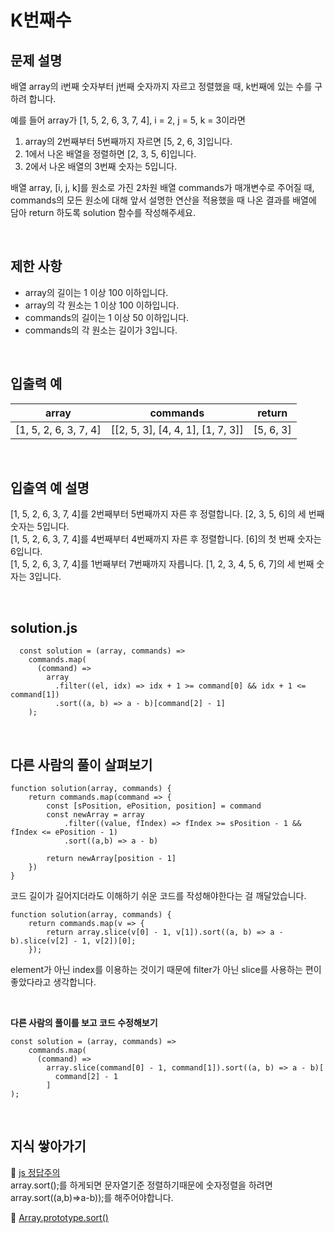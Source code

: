 # K번째수

## 문제 설명

배열 array의 i번째 숫자부터 j번째 숫자까지 자르고 정렬했을 때, k번째에 있는 수를 구하려 합니다.

예를 들어 array가 [1, 5, 2, 6, 3, 7, 4], i = 2, j = 5, k = 3이라면

1. array의 2번째부터 5번째까지 자르면 [5, 2, 6, 3]입니다.
2. 1에서 나온 배열을 정렬하면 [2, 3, 5, 6]입니다.
3. 2에서 나온 배열의 3번째 숫자는 5입니다.

배열 array, [i, j, k]를 원소로 가진 2차원 배열 commands가 매개변수로 주어질 때,  
commands의 모든 원소에 대해 앞서 설명한 연산을 적용했을 때 나온 결과를 배열에 담아 return 하도록 solution 함수를 작성해주세요.

<br />

## 제한 사항

- array의 길이는 1 이상 100 이하입니다.
- array의 각 원소는 1 이상 100 이하입니다.
- commands의 길이는 1 이상 50 이하입니다.
- commands의 각 원소는 길이가 3입니다.

<br />

## 입출력 예

|         array         |             commands              |  return   |
| :-------------------: | :-------------------------------: | :-------: |
| [1, 5, 2, 6, 3, 7, 4] | [[2, 5, 3], [4, 4, 1], [1, 7, 3]] | [5, 6, 3] |

<br />

## 입출역 예 설명

[1, 5, 2, 6, 3, 7, 4]를 2번째부터 5번째까지 자른 후 정렬합니다. [2, 3, 5, 6]의 세 번째 숫자는 5입니다.  
[1, 5, 2, 6, 3, 7, 4]를 4번째부터 4번째까지 자른 후 정렬합니다. [6]의 첫 번째 숫자는 6입니다.  
[1, 5, 2, 6, 3, 7, 4]를 1번째부터 7번째까지 자릅니다. [1, 2, 3, 4, 5, 6, 7]의 세 번째 숫자는 3입니다.

<br />

## solution.js

```JS
  const solution = (array, commands) =>
    commands.map(
      (command) =>
        array
          .filter((el, idx) => idx + 1 >= command[0] && idx + 1 <= command[1])
          .sort((a, b) => a - b)[command[2] - 1]
    );
```

<br />

## 다른 사람의 풀이 살펴보기

```JS
function solution(array, commands) {
    return commands.map(command => {
        const [sPosition, ePosition, position] = command
        const newArray = array
            .filter((value, fIndex) => fIndex >= sPosition - 1 && fIndex <= ePosition - 1)
            .sort((a,b) => a - b)

        return newArray[position - 1]
    })
}
```

코드 길이가 길어지더라도 이해하기 쉬운 코드를 작성해야한다는 걸 깨달았습니다.

```JS
function solution(array, commands) {
    return commands.map(v => {
        return array.slice(v[0] - 1, v[1]).sort((a, b) => a - b).slice(v[2] - 1, v[2])[0];
    });
```

element가 아닌 index를 이용하는 것이기 때문에 filter가 아닌 slice를 사용하는 편이 좋았다라고 생각합니다.

<br />

**다른 사람의 풀이를 보고 코드 수정해보기**

```JS
const solution = (array, commands) =>
    commands.map(
      (command) =>
        array.slice(command[0] - 1, command[1]).sort((a, b) => a - b)[
          command[2] - 1
        ]
);
```

<br />

## 지식 쌓아가기

🔗 [js 정답주의](https://school.programmers.co.kr/questions/25111)  
array.sort();를 하게되면 문자열기준 정렬하기때문에 숫자정렬을 하려면 array.sort((a,b)=>a-b));를 해주어야합니다.

🔗 [Array.prototype.sort()](https://developer.mozilla.org/ko/docs/Web/JavaScript/Reference/Global_Objects/Array/sort)

<br />
